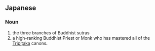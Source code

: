 ==Japanese==
{{wikipedia|lang=ja}}
{{ja-kanjitab|さん|ぞう|yomi=on}}

===Noun===
{{ja-noun|さんぞう}}

# the three branches of Buddhist sutras
# a high-ranking Buddhist Priest or Monk who has mastered all of the [[w:Tripiṭaka|Tripiṭaka]] canons.